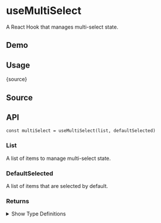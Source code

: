 # useMultiSelect


<HooksType category="ProUtilities" />

A React Hook that manages multi-select state.

## Demo


<App />

## Usage


<RawCode>{source}</RawCode>

## Source


<Source />

## API

```tsx
const multiSelect = useMultiSelect(list, defaultSelected)
```

### List

A list of items to manage multi-select state.

### DefaultSelected

A list of items that are selected by default.

### Returns

<details>
<summary>Show Type Definitions</summary>
```tsx
export type UseMultiSelectReturns<T> = readonly [
  {
    /**
     * The selected items
     */
    selected: T[]
    /**
     * Whether none of the items are selected
     */
    isNoneSelected: boolean
    /**
     * Whether all of the items are selected
     */
    isAllSelected: boolean
    /**
     * Whether some of the items are selected
     */
    isPartiallySelected: boolean
  },
  {
    /**
     * Whether the item is selected
     */
    isItemSelected: (item: T) => boolean
    /**
     * Set the selected items
     */
    setSelected: ReactSetState<T[]>
    /**
     * Select the item
     */
    select: (item: T) => void
    /**
     * Select all items
     */
    selectAll(): void
    /**
     * Unselect the item
     */
    unSelect: (item: T) => void
    /**
     * Unselect all items
     */
    unSelectAll(): void
    /**
     * Toggle the item
     */
    toggle: (item: T) => void
    /**
     * Toggle all items
     */
    toggleAll(): void
  },
]
```
</details>
